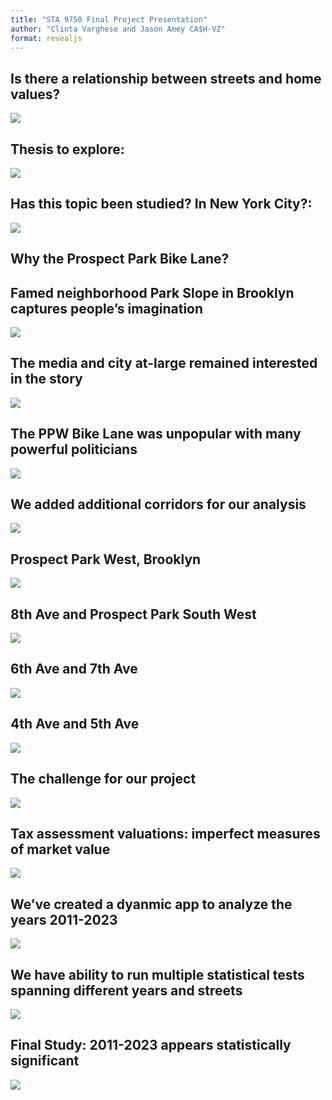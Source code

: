 ```yaml
---
title: "STA 9750 Final Project Presentation"
author: "Clinta Varghese and Jason Amey CA$H-VZ"
format: revealjs
---
```


## Is there a relationship between streets and home values?

![](images/final-project-presentation/slide-1.jpg)
  
## Thesis to explore:
  
![](images/final-project-presentation-check-in/1-thesis.jpg)


## Has this topic been studied? In New York City?: 

![](images/final-project-presentation-check-in/2-research.jpg)

## Why the Prospect Park Bike Lane?

## Famed neighborhood Park Slope in Brooklyn captures people's imagination

![](images/final-presentation-final-project/google-trends.jpg)

## The media and city at-large remained interested in the story 

![](images/final-presentation-final-project/news-media.jpg)

## The PPW Bike Lane was unpopular with many powerful politicians

![](images/final-presentation-final-project/markowitz.jpg)

## We added additional corridors for our analysis

![](images/final-presentation-final-project/streets-for-evaluation.jpg)

## Prospect Park West, Brooklyn

![](images/final-presentation-final-project/ppw-street.jpg)

## 8th Ave and Prospect Park South West

![](images/final-presentation-final-project/ppsw-8th-ave.jpg)

## 6th Ave and 7th Ave

![](images/final-presentation-final-project/6thave-7thave.jpg) 


## 4th Ave and 5th Ave

![](images/final-presentation-final-project/4thave-5th-ave.jpg) 

## The challenge for our project

![](images/final-presentation-final-project/data-by-the-numbers.jpg) 

## Tax assessment valuations: imperfect measures of market value

![](images/final-presentation-final-project/tax-assessment-data.jpg) 

## We've created a dyanmic app to analyze the years 2011-2023

![](images/final-presentation-final-project/dynamic-app.jpg)



## We have ability to run multiple statistical tests spanning different years and streets

![](images/final-presentation-final-project/statistical-tests.jpg) 

## Final Study: 2011-2023 appears statistically significant

![](images/final-presentation-final-project/t-tests-final.jpg) 

